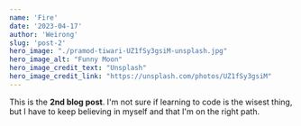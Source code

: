 ```yaml
---
name: 'Fire'
date: '2023-04-17'
author: 'Weirong'
slug: 'post-2'
hero_image: "./pramod-tiwari-UZ1fSy3gsiM-unsplash.jpg"
hero_image_alt: "Funny Moon"
hero_image_credit_text: "Unsplash"
hero_image_credit_link: "https://unsplash.com/photos/UZ1fSy3gsiM"
---
```



This is the **2nd blog post**. I'm not sure if learning to code is the wisest thing, but I have to keep believing in myself and that I'm on the right path.